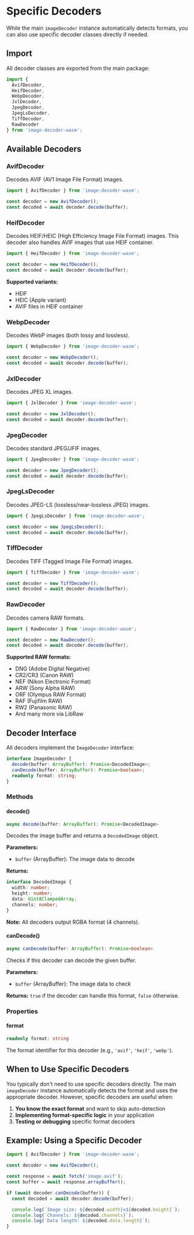 # Specific Decoders

While the main `imageDecoder` instance automatically detects formats, you can also use specific decoder classes directly if needed.

## Import

All decoder classes are exported from the main package:

```javascript
import {
  AvifDecoder,
  HeifDecoder,
  WebpDecoder,
  JxlDecoder,
  JpegDecoder,
  JpegLsDecoder,
  TiffDecoder,
  RawDecoder
} from 'image-decoder-wasm';
```

## Available Decoders

### AvifDecoder

Decodes AVIF (AV1 Image File Format) images.

```javascript
import { AvifDecoder } from 'image-decoder-wasm';

const decoder = new AvifDecoder();
const decoded = await decoder.decode(buffer);
```

### HeifDecoder

Decodes HEIF/HEIC (High Efficiency Image File Format) images. This decoder also handles AVIF images that use HEIF container.

```javascript
import { HeifDecoder } from 'image-decoder-wasm';

const decoder = new HeifDecoder();
const decoded = await decoder.decode(buffer);
```

**Supported variants:**
- HEIF
- HEIC (Apple variant)
- AVIF files in HEIF container

### WebpDecoder

Decodes WebP images (both lossy and lossless).

```javascript
import { WebpDecoder } from 'image-decoder-wasm';

const decoder = new WebpDecoder();
const decoded = await decoder.decode(buffer);
```

### JxlDecoder

Decodes JPEG XL images.

```javascript
import { JxlDecoder } from 'image-decoder-wasm';

const decoder = new JxlDecoder();
const decoded = await decoder.decode(buffer);
```

### JpegDecoder

Decodes standard JPEG/JFIF images.

```javascript
import { JpegDecoder } from 'image-decoder-wasm';

const decoder = new JpegDecoder();
const decoded = await decoder.decode(buffer);
```

### JpegLsDecoder

Decodes JPEG-LS (lossless/near-lossless JPEG) images.

```javascript
import { JpegLsDecoder } from 'image-decoder-wasm';

const decoder = new JpegLsDecoder();
const decoded = await decoder.decode(buffer);
```

### TiffDecoder

Decodes TIFF (Tagged Image File Format) images.

```javascript
import { TiffDecoder } from 'image-decoder-wasm';

const decoder = new TiffDecoder();
const decoded = await decoder.decode(buffer);
```

### RawDecoder

Decodes camera RAW formats.

```javascript
import { RawDecoder } from 'image-decoder-wasm';

const decoder = new RawDecoder();
const decoded = await decoder.decode(buffer);
```

**Supported RAW formats:**
- DNG (Adobe Digital Negative)
- CR2/CR3 (Canon RAW)
- NEF (Nikon Electronic Format)
- ARW (Sony Alpha RAW)
- ORF (Olympus RAW Format)
- RAF (Fujifilm RAW)
- RW2 (Panasonic RAW)
- And many more via LibRaw

## Decoder Interface

All decoders implement the `ImageDecoder` interface:

```typescript
interface ImageDecoder {
  decode(buffer: ArrayBuffer): Promise<DecodedImage>;
  canDecode(buffer: ArrayBuffer): Promise<boolean>;
  readonly format: string;
}
```

### Methods

#### decode()

```typescript
async decode(buffer: ArrayBuffer): Promise<DecodedImage>
```

Decodes the image buffer and returns a `DecodedImage` object.

**Parameters:**
- `buffer` (ArrayBuffer): The image data to decode

**Returns:**
```typescript
interface DecodedImage {
  width: number;
  height: number;
  data: Uint8ClampedArray;
  channels: number;
}
```

**Note:** All decoders output RGBA format (4 channels).

#### canDecode()

```typescript
async canDecode(buffer: ArrayBuffer): Promise<boolean>
```

Checks if this decoder can decode the given buffer.

**Parameters:**
- `buffer` (ArrayBuffer): The image data to check

**Returns:** `true` if the decoder can handle this format, `false` otherwise.

### Properties

#### format

```typescript
readonly format: string
```

The format identifier for this decoder (e.g., `'avif'`, `'heif'`, `'webp'`).

## When to Use Specific Decoders

You typically don't need to use specific decoders directly. The main `imageDecoder` instance automatically detects the format and uses the appropriate decoder. However, specific decoders are useful when:

1. **You know the exact format** and want to skip auto-detection
2. **Implementing format-specific logic** in your application
3. **Testing or debugging** specific format decoders

## Example: Using a Specific Decoder

```javascript
import { AvifDecoder } from 'image-decoder-wasm';

const decoder = new AvifDecoder();

const response = await fetch('image.avif');
const buffer = await response.arrayBuffer();

if (await decoder.canDecode(buffer)) {
  const decoded = await decoder.decode(buffer);

  console.log(`Image size: ${decoded.width}x${decoded.height}`);
  console.log(`Channels: ${decoded.channels}`);
  console.log(`Data length: ${decoded.data.length}`);
}
```